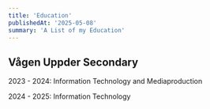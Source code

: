 ```yaml
---
title: 'Education'
publishedAt: '2025-05-08'
summary: 'A List of my Education'
---
```


## Vågen Uppder Secondary
2023 - 2024: Information Technology and Mediaproduction

2024 - 2025: Information Technology